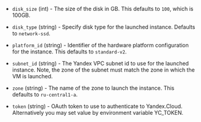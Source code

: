 <!-- Code generated from the comments of the Config struct in post-processor/yandex-export/post-processor.go; DO NOT EDIT MANUALLY -->

-   `disk_size` (int) - The size of the disk in GB. This defaults to `100`, which is 100GB.
    
-   `disk_type` (string) - Specify disk type for the launched instance. Defaults to `network-ssd`.
    
-   `platform_id` (string) - Identifier of the hardware platform configuration for the instance. This defaults to `standard-v2`.
    
-   `subnet_id` (string) - The Yandex VPC subnet id to use for
    the launched instance. Note, the zone of the subnet must match the
    zone in which the VM is launched.
    
-   `zone` (string) - The name of the zone to launch the instance.  This defaults to `ru-central1-a`.
    
-   `token` (string) - OAuth token to use to authenticate to Yandex.Cloud. Alternatively you may set
    value by environment variable YC_TOKEN.
    
